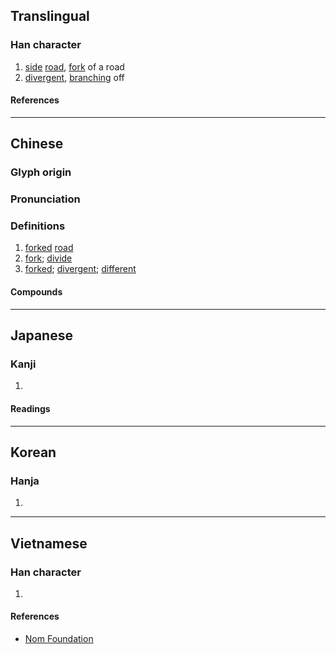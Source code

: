 {{also|岐}}
{{character info}}
==Translingual==

===Han character===
{{Han char|rn=77|rad=止|as=04|sn=8|four=24147|canj=YMJE|ids=⿰止支}}

# [[side]] [[road]], [[fork]] of a road
# [[divergent]], [[branch]]ing off

====References====
{{Han ref|kx=0576.020|dkj=16275|dj=0966.020|hdz=21440.050|uh=6B67}}

----

==Chinese==
{{zh-forms|ss=岐}}

===Glyph origin===
{{Han etym}}

===Pronunciation===
{{zh-pron
|m=qí
|c=kei4
|mn=kî
|mn-t=ki5
|mc=y
|oc=y
|cat=n,a
}}

===Definitions===
{{zh-hanzi}}

# [[fork]]ed [[road]]
# [[fork]]; [[divide]]
# [[forked]]; [[divergent]]; [[different]]

====Compounds====
{{zh-der|兩歧|分歧|多歧亡羊|多歧援喻|女歧|引入歧途|徘徊歧路|徬徨歧路|徬徨歧途|性別歧視|村路歧|歧出|歧念|歧旁|歧異|歧視|歧義|歧見|歧路|歧路亡羊|歧途|種族歧視|紛歧|臨歧|誤入歧途|麥秀兩歧|麥穗兩歧|歧亭|歧歧}}

----

==Japanese==

===Kanji===
{{ja-kanji|grade=|rs=止04}}

# {{rfdef|ja|sort=止04}}

====Readings====
{{ja-readings
|on=き, ぎ
|kun=ゆび, わかれる
}}

----

==Korean==

===Hanja===
{{ko-hanja|기}}

# {{rfdef|ko|sort=止04}}

----

==Vietnamese==

===Han character===
{{vi-readings|rs=止04|reading=kì}}

# {{rfdef|vi|sort=止04}}

====References====
* [http://nomfoundation.org/common/nom_details.php?codepoint=6b67 Nom Foundation]